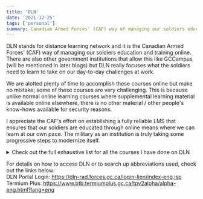 ```yaml
---
title: 'DLN'
date: '2021-12-25'
tags: ['personal']
summary: Canadian Armed Forces' (CAF) way of managing our soldiers education and training online
---
```


DLN stands for distance learning network and it is the Canadian Armed Forces' (CAF) way of managing our soldiers education and training online. There are also other government institutions that allow this like GCCampus (will be mentioned in later blogs) but DLN really focuses what the soldiers need to learn to take on our day-to-day challenges at work.  

We are alotted plenty of time to accomplish these courses online but make no mistake; some of these courses are very challenging. This is because unlike normal online learning courses where supplemental learning material is available online elsewhere, there is no other material / other people's know-hows available for security reasons.

I appreciate the CAF's effort on establishing a fully reliable LMS that ensures that our soldiers are educated through online means where we can learn at our own pace. The military as an institution is truly taking some progressive steps to modernize itself.

<details> 
  <summary>Check out the full exhaustive list for all the courses I have done on DLN</summary>
    CAFJOD 1-7  
    1 WING AEME LOFT  
    Army CTCHQ IST  
    Barker College AFOD Block 1  
    Barker College AFOD Block 2  
    Barker College Basic Electronic Warfare - BEW  
    Barker College Basic Space Operations - BSOC  
    Contracting Direct with Trade (CDWT)  
    COVID-19 Awareness / Sensibilisation à COVID-19 MITE 122255  
    Delegation of Authorities for Labour Relations  
    Expenditure Management Course: Sections 32, 33 and 34 of the FAA  
    General Safety Individual Course  
    General Safety Supervisor Course  
    Green Procurement (C215)  
    Hateful Conduct Interim Awareness Training  
    HR-to-Pay Stabilization Training for Managers  
    Human Resources Management Overview (303281)  
    Instructional Techniques Part 1  
    Introduction to Indigenous Cultures (122077)  
    Learning and Professional Development (303279)  
    Managing Civilian Human Resources Training Program  
    Microsoft Office Guides  
    Introduction to Organization and Classification (P930) (CSPS Course)  
    Performance Management for the Government of Canada (G140) (CSPS Course)  
    Op LASER-2 Training for Non-Clinical HS Personnel working in LTCF v2  
    Op LASER-3 Training for Non HS Personnel working outside of Health Care Setting v2  
    PaCE Common: Introduction to Performance and Competency Evaluation  
    PaCE Supervisor  
    Positive Youth Development and Program Outreach / Développement positif des jeunes et sensibilisation des programmes (PYDPO / DPJSP v3)  
    Radio Frequency Safety Awareness  
    RCAF Cannabis Education and Policy  
    RCAF IBTS Apply Media Awareness IS2  
    RCAF IBTS Apply Preventive Medicine IS2  
    RCAF IBTS Apply the Law of Armed Conflict IS3  
    RCAF IBTS Apply The Principles of the Use of Force IS3  
    RCAF IBTS CBRN IS1 Part 1  
    RCAF IBTS Conduct After Capture IS1  
    RCAF IBTS Employ Communication Information Systems IS1 Part 1(C4ISR)  
    RCAF IBTS Explosive Threat and Hazard Awareness Recognition IS1 Part 1  
    RCAF IBTS Information Security IS2  
    RCAF IBTS Negotiate and Investigate IS1    
    RCAF IBTS R2MR Stress Management IS3  
    RCAF IBTS Recognize Armoured Fighting Vehicles and Aircraft IS 3  
    Safe Driving Course  
    Signal Basics - Self-registration Course  
    Staffing Sub-Delegation for Managers  
    Unit ISSO - ALOA  
</details>

For details on how to access DLN or to search up abbreviations used, check out the links below:  
DLN Portal Login: https://dln-rad.forces.gc.ca/login-lien/index-eng.jsp
Termium Plus: https://www.btb.termiumplus.gc.ca/tpv2alpha/alpha-eng.html?lang=eng
